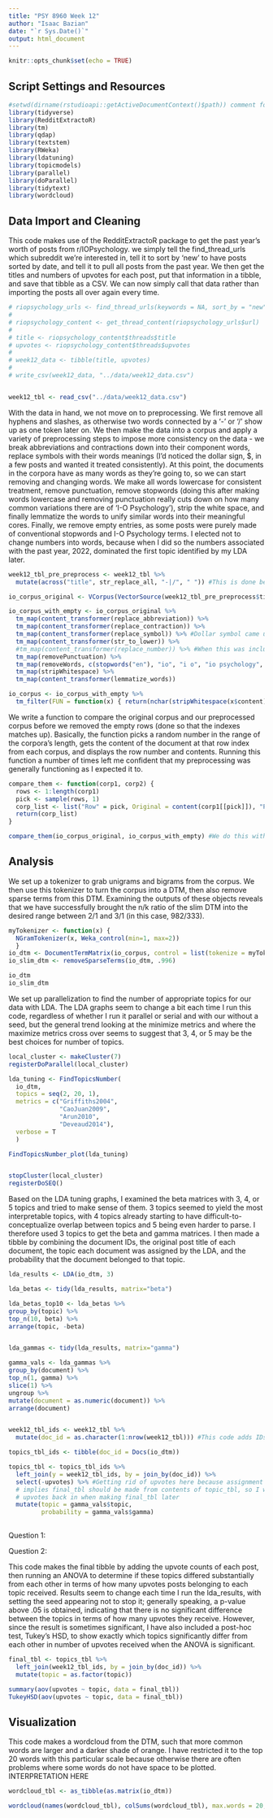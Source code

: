 ```yaml
---
title: "PSY 8960 Week 12"
author: "Isaac Bazian"
date: "`r Sys.Date()`"
output: html_document
---
```


```r
knitr::opts_chunk$set(echo = TRUE)
```


## Script Settings and Resources
```r
#setwd(dirname(rstudioapi::getActiveDocumentContext()$path)) comment for now, probably won't need
library(tidyverse)
library(RedditExtractoR)
library(tm)
library(qdap)
library(textstem)
library(RWeka)
library(ldatuning)
library(topicmodels)
library(parallel)
library(doParallel)
library(tidytext)
library(wordcloud)
```

## Data Import and Cleaning

This code makes use of the RedditExtractoR package to get the past year's worth of posts from r/IOPsychology. we simply tell the find_thread_urls which subreddit we're interested in, tell it to sort by 'new' to have posts sorted by date, and tell it to pull all posts from the past year. We then get the titles and numbers of upvotes for each post, put that information in a tibble, and save that tibble as a CSV. We can now simply call that data rather than importing the posts all over again every time.
```r
# riopsychology_urls <- find_thread_urls(keywords = NA, sort_by = "new", subreddit = "IOPsychology", period = "year")
# 
# riopsychology_content <- get_thread_content(riopsychology_urls$url)
# 
# title <- riopsychology_content$threads$title
# upvotes <- riopsychology_content$threads$upvotes
# 
# week12_data <- tibble(title, upvotes)
# 
# write_csv(week12_data, "../data/week12_data.csv")


week12_tbl <- read_csv("../data/week12_data.csv")


```



With the data in hand, we not move on to preprocessing. We first remove all hyphens and slashes, as otherwise two words connected by a '-' or '/' show up as one token later on. We then make the data into a corpus and apply a variety of preprocessing steps to impose more consistency on the data - we break abbreviations and contractions down into their component words, replace symbols with their words meanings (I'd noticed the dollar sign, $, in a few posts and wanted it treated consistently). At this point, the documents in the corpora have as many words as they're going to, so we can start removing and changing words. We make all words lowercase for consistent treatment, remove punctuation, remove stopwords (doing this after making words lowercase and removing punctuation really cuts down on how many common variations there are of 'I-O Psychology'), strip the white space, and finally lemmatize the words to unify similar words into their meaningful cores. Finally, we remove empty entries, as some posts were purely made of conventional stopwords and I-O Psychology terms. I elected not to change numbers into words, because when I did so the numbers associated with the past year, 2022, dominated the first topic identified by my LDA later.
```r
week12_tbl_pre_preprocess <- week12_tbl %>% 
  mutate(across("title", str_replace_all, "-|/", " ")) #This is done because otherwise words connected by a hyphen or slash end up as one token

io_corpus_original <- VCorpus(VectorSource(week12_tbl_pre_preprocess$title))

io_corpus_with_empty <- io_corpus_original %>% 
  tm_map(content_transformer(replace_abbreviation)) %>% 
  tm_map(content_transformer(replace_contraction)) %>% 
  tm_map(content_transformer(replace_symbol)) %>% #Dollar symbol came up, so I included this
  tm_map(content_transformer(str_to_lower)) %>% 
  #tm_map(content_transformer(replace_number)) %>% #When this was included, numbers that reflect the year dominated the first category
  tm_map(removePunctuation) %>% 
  tm_map(removeWords, c(stopwords("en"), "io", "i o", "io psychology", "i o psychology", "io psych", "i o psych", "riopsychology", "iopsychology", "psychologist", "psychologists")) %>% 
  tm_map(stripWhitespace) %>% 
  tm_map(content_transformer(lemmatize_words))

io_corpus <- io_corpus_with_empty %>% 
  tm_filter(FUN = function(x) { return(nchar(stripWhitespace(x$content)[[1]]) > 1) }) #RL's code, changed > 0 to > 1 because my code made empty entries " " rather than "", so 1 character rather than 0
```

We write a function to compare the original corpus and our preprocessed corpus before we removed the empty rows (done so that the indexes matches up). Basically, the function picks a random number in the range of the corpora's length, gets the content of the document at that row index from each corpus, and displays the row number and contents. Running this function a number of times left me confident that my preprocessing was generally functioning as I expected it to.
```r
compare_them <- function(corp1, corp2) {
  rows <- 1:length(corp1)
  pick <- sample(rows, 1)
  corp_list <- list("Row" = pick, Original = content(corp1[[pick]]), "Preprocessed" = content(corp2[[pick]]))
  return(corp_list)
}

compare_them(io_corpus_original, io_corpus_with_empty) #We do this with io_corpus_with_empty rather than io_corpus because this way the filtered values aren't removed yet, so the indexes match up with the original. Otherwise if the random value is above where the first value has been dropped, you get two different documents.
```
## Analysis

We set up a tokenizer to grab unigrams and bigrams from the corpus. We then use this tokenizer to turn the corpus into a DTM, then also remove sparse terms from this DTM. Examining the outputs of these objects reveals that we have successfully brought the n/k ratio of the slim DTM into the desired range between 2/1 and 3/1 (in this case, 982/333).
```r
myTokenizer <- function(x) { 
  NGramTokenizer(x, Weka_control(min=1, max=2)) 
  }
io_dtm <- DocumentTermMatrix(io_corpus, control = list(tokenize = myTokenizer))
io_slim_dtm <- removeSparseTerms(io_dtm, .996)

io_dtm
io_slim_dtm

```

We set up parallelization to find the number of appropriate topics for our data with LDA. The LDA graphs seem to change a bit each time I run this code, regardless of whether I run it parallel or serial and with our without a seed, but the general trend looking at the minimize metrics and where the maximize metrics cross over seems to suggest that 3, 4, or 5 may be the best choices for number of topics.
```r
local_cluster <- makeCluster(7)
registerDoParallel(local_cluster)

lda_tuning <- FindTopicsNumber(
  io_dtm,
  topics = seq(2, 20, 1),
  metrics = c("Griffiths2004",
              "CaoJuan2009",
              "Arun2010",
              "Deveaud2014"),
  verbose = T
  )

FindTopicsNumber_plot(lda_tuning)


stopCluster(local_cluster)
registerDoSEQ()
```

Based on the LDA tuning graphs, I examined the beta matrices with 3, 4, or 5 topics and tried to make sense of them. 3 topics seemed to yield the most interpretable topics, with 4 topics already starting to have difficult-to-conceptualize overlap between topics and 5 being even harder to parse. I therefore used 3 topics to get the beta and gamma matrices. I then made a tibble by combining the document IDs, the original post title of each document, the topic each document was assigned by the LDA, and the probability that the document belonged to that topic.
```r
lda_results <- LDA(io_dtm, 3)

lda_betas <- tidy(lda_results, matrix="beta")

lda_betas_top10 <- lda_betas %>%
group_by(topic) %>%
top_n(10, beta) %>%
arrange(topic, -beta)


lda_gammas <- tidy(lda_results, matrix="gamma")

gamma_vals <- lda_gammas %>%
group_by(document) %>%
top_n(1, gamma) %>%
slice(1) %>%
ungroup %>%
mutate(document = as.numeric(document)) %>%
arrange(document)


week12_tbl_ids <- week12_tbl %>% 
  mutate(doc_id = as.character(1:nrow(week12_tbl))) #This code adds IDs to the original documents, and when it's left joined the removed empty entries will not carry over

topics_tbl_ids <- tibble(doc_id = Docs(io_dtm))

topics_tbl <- topics_tbl_ids %>% 
  left_join(y = week12_tbl_ids, by = join_by(doc_id)) %>%
  select(-upvotes) %>% #Getting rid of upvotes here because assignment language
  # implies final_tbl should be made from contents of topic_tbl, so I will add
  # upvotes back in when making final_tbl later
  mutate(topic = gamma_vals$topic,
         probability = gamma_vals$gamma)
         

```

Question 1:

Question 2:


This code makes the final tibble by adding the upvote counts of each post, then running an ANOVA to determine if these topics differed substantially from each other in terms of how many upvotes posts belonging to each topic received. Results seem to change each time I run the lda_results, with setting the seed appearing not to stop it; generally speaking, a p-value above .05 is obtained, indicating that there is no significant difference between the topics in terms of how many upvotes they receive. However, since the result is sometimes significant, I have also included a post-hoc test, Tukey's HSD, to show exactly which topics significantly differ from each other in number of upvotes received when the ANOVA is significant.
```r

final_tbl <- topics_tbl %>% 
  left_join(week12_tbl_ids, by = join_by(doc_id)) %>% 
  mutate(topic = as.factor(topic))

summary(aov(upvotes ~ topic, data = final_tbl))
TukeyHSD(aov(upvotes ~ topic, data = final_tbl))

```


## Visualization

This code makes a wordcloud from the DTM, such that more common words are larger and a darker shade of orange. I have restricted it to the top 20 words with this particular scale because otherwise there are often problems where some words do not have space to be plotted. INTERPRETATION HERE
```r
wordcloud_tbl <- as_tibble(as.matrix(io_dtm))

wordcloud(names(wordcloud_tbl), colSums(wordcloud_tbl), max.words = 20, colors = brewer.pal(9, "Oranges"), scale = c(3.5, 0.25))
```


